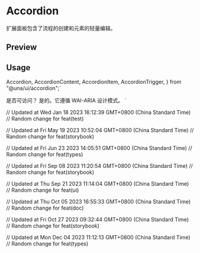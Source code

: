 

<Meta of={AccordionStories} />

<RadixPrimitiveDocsButton name='accordion' />

# Accordion

扩展面板包含了流程的创建和元素的轻量编辑。

## Preview

<Canvas of={AccordionStories.Single} />

<Controls />

## Usage

  Accordion,
  AccordionContent,
  AccordionItem,
  AccordionTrigger,
} from "@una/ui/accordion";`

  <AccordionItem value="item-1">
    <AccordionTrigger>是否可访问？</AccordionTrigger>
    <AccordionContent>
      是的。它遵循 WAI-ARIA 设计模式。
    </AccordionContent>
  </AccordionItem>
</Accordion>`

<Source code={importCode} language='ts' dark />
<Source code={usageCode} language='tsx' dark />

// Updated at Wed Jan 18 2023 16:12:39 GMT+0800 (China Standard Time)
// Random change for feat(test)

// Updated at Fri May 19 2023 10:52:04 GMT+0800 (China Standard Time)
// Random change for feat(storybook)

// Updated at Fri Jun 23 2023 14:05:51 GMT+0800 (China Standard Time)
// Random change for feat(types)

// Updated at Fri Sep 08 2023 11:20:54 GMT+0800 (China Standard Time)
// Random change for feat(storybook)

// Updated at Thu Sep 21 2023 11:14:04 GMT+0800 (China Standard Time)
// Random change for feat(ui)

// Updated at Thu Oct 05 2023 16:55:33 GMT+0800 (China Standard Time)
// Random change for feat(doc)

// Updated at Fri Oct 27 2023 09:32:44 GMT+0800 (China Standard Time)
// Random change for feat(storybook)

// Updated at Mon Dec 04 2023 11:12:13 GMT+0800 (China Standard Time)
// Random change for feat(types)
